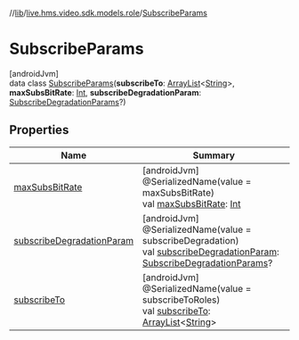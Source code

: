 //[lib](/api-reference/android/v2/home/content)/[live.hms.video.sdk.models.role](../index)/[SubscribeParams](index)

# SubscribeParams

[androidJvm]\
data class [SubscribeParams](index)(**subscribeTo**: [ArrayList](https://developer.android.com/reference/kotlin/java/util/ArrayList.html)<[String](https://kotlinlang.org/api/latest/jvm/stdlib/kotlin/-string/index.html)>, **maxSubsBitRate**: [Int](https://kotlinlang.org/api/latest/jvm/stdlib/kotlin/-int/index.html), **subscribeDegradationParam**: [SubscribeDegradationParams](../-subscribe-degradation-params/index)?)

## Properties

| Name                                                     | Summary                                                                                                                                                                                                                                                                  |
| -------------------------------------------------------- | ------------------------------------------------------------------------------------------------------------------------------------------------------------------------------------------------------------------------------------------------------------------------ |
| [maxSubsBitRate](max-subs-bit-rate)                      | [androidJvm]<br />@SerializedName(value = maxSubsBitRate)<br />val [maxSubsBitRate](max-subs-bit-rate): [Int](https://kotlinlang.org/api/latest/jvm/stdlib/kotlin/-int/index.html)                                                                                       |
| [subscribeDegradationParam](subscribe-degradation-param) | [androidJvm]<br />@SerializedName(value = subscribeDegradation)<br />val [subscribeDegradationParam](subscribe-degradation-param): [SubscribeDegradationParams](../-subscribe-degradation-params/index)?                                                                 |
| [subscribeTo](subscribe-to)                              | [androidJvm]<br />@SerializedName(value = subscribeToRoles)<br />val [subscribeTo](subscribe-to): [ArrayList](https://developer.android.com/reference/kotlin/java/util/ArrayList.html)<[String](https://kotlinlang.org/api/latest/jvm/stdlib/kotlin/-string/index.html)> |
